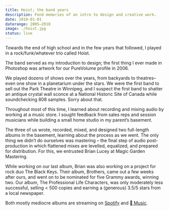 ```yaml
---
title: Hoist; the band years
description: Fond memories of an intro to design and creative work.
date: 2010-01-01
daterange: 2005–2010
image: ./hoist.jpg
status: live
---
```



Towards the end of high school and in the few years that followed, I played in a rock/funk/whatever trio called Hoist.

The band served as my introduction to design; the first thing I ever made in Photoshop was artwork for our PureVolume profile in 2006.

We played dozens of shows over the years, from backyards to theatres–even one show in a planetarium under the stars. We were the first band to sell out the Park Theatre in Winnipeg, and I suspect the first band to shatter an antique crystal wall sconce at a National Historic Site of Canada while soundchecking 808 samples. Sorry about that.

<PostImage
  src="./3114.jpg"
  size="large"
  caption="Hoist live at The Park Theatre in Winnipeg c. 2006 – photo by JT Austin"
/>

<PostImage
  src="./3213.jpg"
  size="large"
  caption="I played drums and occasionally a theremin disguised as a pink plastic pig – photo by JT Austin"
/>

Throughout most of this time, I learned about recording and mixing audio by working at a music store. I sought feedback from sales reps and session musicians while building a small home studio in my parent’s basement.

<PostImage src="./20.jpg" size="large" caption="Basement studio c. 2010" />

<PostImage src="./10.jpg" size="large" caption="Workstation c. 2010" />

The three of us wrote, recorded, mixed, and designed two full-length albums in the basement, learning about the process as we went. The only thing we didn’t do ourselves was mastering – the final step of audio post-production in which flattened mixes are levelled, equalized, and prepared for distribution. For this, we entrusted Brian Lucey at Magic Garden Mastering.

While working on our last album, Brian was also working on a project for rock duo The Black Keys. Their album, Brothers, came out a few weeks after ours, and went on to be nominated for five Grammy awards, winning two. Our album, The Professional Life Characters, was only moderately less successful, selling < 500 copies and earning a (generous) 3.5/5 stars from a local newspaper.

<PostVideo
  size="large"
  src="./hoist-albums.mp4"
  caption="You Can Have the Window Seat (2008) and The Professional Life Characters (2010)"
/>

Both mostly mediocre albums are streaming on [Spotify](https://open.spotify.com/artist/4x66JilCisubJIuWcIMJ8t) and [ Music](https://music.apple.com/us/artist/hoist/1503569449).
